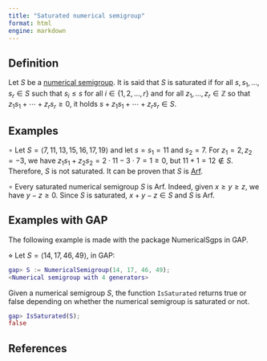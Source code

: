 ```yaml
---
title: "Saturated numerical semigroup"
format: html
engine: markdown
---
```


<!-- Definición de Num. Sem. -->

## Definition

Let $S$ be a [numerical semigroup](../Basic-concepts/Numerical-semigroup.qmd). It is said that $S$ is saturated if for all $s, s_1, \ldots, s_r \in S$ such that $s_i \le s$ for all $i \in \{1, 2, \ldots, r\}$ and for all $z_1, \ldots, z_r \in \mathbb{Z}$ so that $z_1 s_1 + \cdots + z_r s_r \ge 0$, it holds $s + z_1 s_1 + \cdots + z_r s_r \in S$.

## Examples

<!-- Ejemplo de Num. Sem. -->

$\circ$ Let $S = \langle 7, 11, 13, 15, 16, 17, 19 \rangle$ and let $s = s_1 = 11$ and $s_2 = 7$. For $z_1 = 2, z_2 = -3$, we have $z_1 s_1 + z_2 s_2 = 2 \cdot 11 - 3 \cdot 7 = 1 \ge 0$, but $11 + 1 = 12 \not \in S$. Therefore, $S$ is not saturated. It can be proven that $S$ is [Arf](Arf-semigroup.qmd).

$\circ$ Every saturated numerical semigroup $S$ is Arf. Indeed, given $x \ge y \ge z$, we have $y - z \ge 0$. Since $S$ is saturated, $x + y - z \in S$ and $S$ is Arf.

## Examples with GAP

The following example is made with the package NumericalSgps in GAP.

$\diamond$ Let $S = \langle 14, 17, 46, 49 \rangle$, in GAP:

``` gap
gap> S := NumericalSemigroup(14, 17, 46, 49);
<Numerical semigroup with 4 generators>
```

Given a numerical semigroup $S$, the function `IsSaturated` returns true or false depending on whether the numerical semigroup is saturated or not.

``` gap
gap> IsSaturated(S);
false
```

## References
